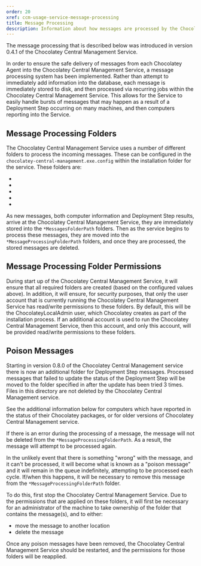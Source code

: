 ```yaml
---
order: 20
xref: ccm-usage-service-message-processing
title: Message Processing
description: Information about how messages are processed by the Chocolatey Central Management Service
---
```


<Callout type="info">
    The message processing that is described below was introduced in version 0.4.1 of the Chocolatey Central Management Service.
</Callout>

In order to ensure the safe delivery of messages from each Chocolatey Agent into the Chocolatey Central Management Service, a message processing system has been implemented.  Rather than attempt to immediately add information into the database, each message is immediately stored to disk, and then processed via recurring jobs within the Chocolatey Central Management Service.  This allows for the Service to easily handle bursts of messages that may happen as a result of a Deployment Step occurring on many machines, and then computers reporting into the Service.

## Message Processing Folders

The Chocolatey Central Management Service uses a number of different folders to process the incoming messages. These can be configured in the `chocolatey-central-management.exe.config` within the installation folder for the service.  These folders are:

* <Xref title="ComputerInformationMessagesFolderPath" value="ccm-usage-service-configuration" anchor="computerinformationmessagesfolderpath" />
* <Xref title="ComputerInformationMessagesProcessingFolderPath" value="ccm-usage-service-configuration" anchor="computerinformationmessagesprocessingfolderpath" />
* <Xref title="DeploymentStepResultMessagesFolderPath" value="ccm-usage-service-configuration" anchor="deploymentstepresultmessagesfolderpath" />
* <Xref title="DeploymentStepResultMessagesProcessingFolderPath" value="ccm-usage-service-configuration" anchor="deploymentstepresultmessagesprocessingfolderpath" />
* <Xref title="DeploymentStepResultMessagesFailedFolderPath" value="ccm-usage-service-configuration" anchor="deploymentstepresultmessagesfailedfolderpath" />

As new messages, both computer information and Deployment Step results, arrive at the Chocolatey Central Management Service, they are immediately stored into the `*MessagesFolderPath` folders.  Then as the service begins to process these messages, they are moved into the `*MessageProcessingFolderPath` folders, and once they are processed, the stored messages are deleted.

## Message Processing Folder Permissions

During start up of the Chocolatey Central Management Service, it will ensure that all required folders are created (based on the configured values above).  In addition, it will ensure, for security purposes, that only the user account that is currently running the Chocolatey Central Management Service has read/write permissions to these folders.  By default, this will be the ChocolateyLocalAdmin user, which Chocolatey creates as part of the installation process.  If an additional account is used to run the Chocolatey Central Management Service, then this account, and only this account, will be provided read/write permissions to these folders.

## Poison Messages

Starting in version 0.8.0 of the Chocolatey Central Management service there is now an additional folder for Deployment Step messages. Processed messages that failed to update the status of the Deployment Step will be moved to the folder specified in <Xref title="`DeploymentStepResultMessagesFailedFolderPath`" value="ccm-usage-service-configuration" anchor="deploymentstepresultmessagesfailedfolderpath" /> after the update has been tried 3 times. Files in this directory are not deleted by the Chocolatey Central Management service.

See the additional information below for computers which have reported in the status of their Chocolatey packages, or for older versions of Chocolatey Central Management service.

If there is an error during the processing of a message, the message will not be deleted from the `*MessageProcessingFolderPath`.  As a result, the message will attempt to be processed again.

In the unlikely event that there is something "wrong" with the message, and it can't be processed, it will become what is known as a "poison message" and it will remain in the queue indefinitely, attempting to be processed each cycle.  If/when this happens, it will be necessary to remove this message from the `*MessageProcessingFolderPath` folder.

To do this, first stop the Chocolatey Central Management Service.  Due to the permissions that are applied on these folders, it will first be necessary for an administrator of the machine to take ownership of the folder that contains the message(s), and to either:

* move the message to another location
* delete the message

Once any poison messages have been removed, the Chocolatey Central Management Service should be restarted, and the permissions for those folders will be reapplied.